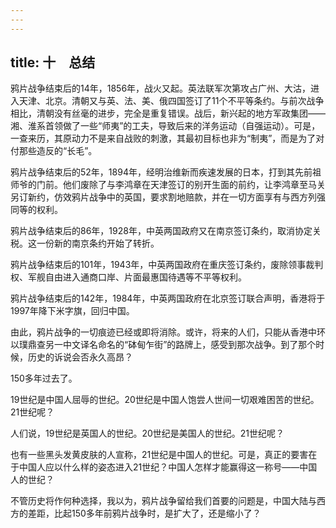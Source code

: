 ```yaml
---
---
---
```

title: 十　总结
---



鸦片战争结束后的14年，1856年，战火又起。英法联军次第攻占广州、大沽，进入天津、北京。清朝又与英、法、美、俄四国签订了11个不平等条约。与前次战争相比，清朝没有丝毫的进步，完全是重复错误。战后，新兴起的地方军政集团——湘、淮系首领做了一些“师夷”的工夫，导致后来的洋务运动（自强运动）。可是，一查来历，其原动力不是来自战败的刺激，其最初目标也非为“制夷”，而是为了对付那些造反的“长毛”。

鸦片战争结束后的52年，1894年，经明治维新而疾速发展的日本，打到其先前祖师爷的门前。他们废除了与李鸿章在天津签订的别开生面的前约，让李鸿章至马关另订新约，仿效鸦片战争中的英国，要求割地赔款，并在一切方面享有与西方列强同等的权利。

鸦片战争结束后的86年，1928年，中英两国政府又在南京签订条约，取消协定关税。这一份新的南京条约开始了转折。

鸦片战争结束后的101年，1943年，中英两国政府在重庆签订条约，废除领事裁判权、军舰自由进入通商口岸、片面最惠国待遇等不平等权利。

鸦片战争结束后的142年，1984年，中英两国政府在北京签订联合声明，香港将于1997年降下米字旗，回归中国。

由此，鸦片战争的一切痕迹已经或即将消除。或许，将来的人们，只能从香港中环以璞鼎查另一中文译名命名的“砵甸乍街”的路牌上，感受到那次战争。到了那个时候，历史的诉说会否永久高昂？

150多年过去了。

19世纪是中国人屈辱的世纪。20世纪是中国人饱尝人世间一切艰难困苦的世纪。21世纪呢？

人们说，19世纪是英国人的世纪。20世纪是美国人的世纪。21世纪呢？

也有一些黑头发黄皮肤的人宣称，21世纪是中国人的世纪。可是，真正的要害在于中国人应以什么样的姿态进入21世纪？中国人怎样才能赢得这一称号——中国人的世纪？

不管历史将作何种选择，我以为，鸦片战争留给我们首要的问题是，中国大陆与西方的差距，比起150多年前鸦片战争时，是扩大了，还是缩小了？